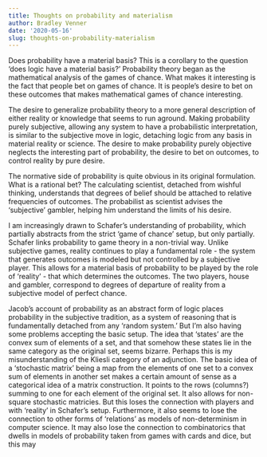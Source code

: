 ```yaml
---
title: Thoughts on probability and materialism
author: Bradley Venner
date: '2020-05-16'
slug: thoughts-on-probability-materialism
---
```

Does probability have a material basis?  This is a corollary to the question 'does logic have a material basis?'  Probability theory began as the mathematical analysis of the games of chance.  What makes it interesting is the fact that people bet on games of chance.  It is people's desire to bet on these outcomes that makes mathematical games of chance interesting.

The desire to generalize probability theory to a more general description of either reality or knowledge that seems to run aground.  Making probability purely subjective, allowing any system to have a probabilistic interpretation, is similar to the subjective move in logic, detaching logic from any basis in material reality or science.  The desire to make probability purely objective neglects the interesting part of probability, the desire to bet on outcomes, to control reality by pure desire.

The normative side of probability is quite obvious in its original formulation.  What is a rational bet?  The calculating scientist, detached from wishful thinking, understands that degrees of belief should be attached to relative frequencies of outcomes.  The probabilist as scientist advises the 'subjective' gambler, helping him understand the limits of his desire.  

I am increasingly drawn to Schafer's understanding of probability, which partially abstracts from the strict 'game of chance' setup, but only partially.  Schafer links probability to game theory in a non-trivial way.  Unlike subjective games, reality continues to play a fundamental role - the system that generates outcomes is modeled but not controlled by a subjective player.  This allows for a material basis of probability to be played by the role of 'reality' - that which determines the outcomes.  The two players, house and gambler, correspond to degrees of departure of reality from a subjective model of perfect chance.  

Jacob's account of probability as an abstract form of logic places probability in the subjective tradition, as a system of reasoning that is fundamentally detached from any 'random system.'  But I'm also having some problems accepting the basic setup.  The idea that 'states' are the convex sum of elements of a set, and that somehow these states lie in the same category as the original set, seems bizarre.  Perhaps this is my misunderstanding of the Kliesli category of an adjunction.  The basic idea of a 'stochastic matrix' being a map from the elements of one set to a convex sum of elements in another set makes a certain amount of sense as a categorical idea of a matrix construction.  It points to the rows (columns?) summing to one for each element of the original set.  It also allows for non-square stochastic matricies.  But this loses the connection with players and with 'reality' in Schafer's setup.  Furthermore, it also seems to lose the connection to other forms of 'relations' as models of non-determinism in computer science.  It may also lose the connection to combinatorics that dwells in models of probability taken from games with cards and dice, but this may      

